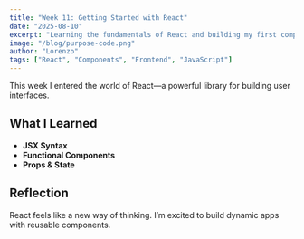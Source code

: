 ```yaml
---
title: "Week 11: Getting Started with React"
date: "2025-08-10"
excerpt: "Learning the fundamentals of React and building my first components."
image: "/blog/purpose-code.png"
author: "Lorenzo"
tags: ["React", "Components", "Frontend", "JavaScript"]
---
```


This week I entered the world of React—a powerful library for building user interfaces.

## What I Learned

- **JSX Syntax**
- **Functional Components**
- **Props & State**

## Reflection

React feels like a new way of thinking. I’m excited to build dynamic apps with reusable components.
